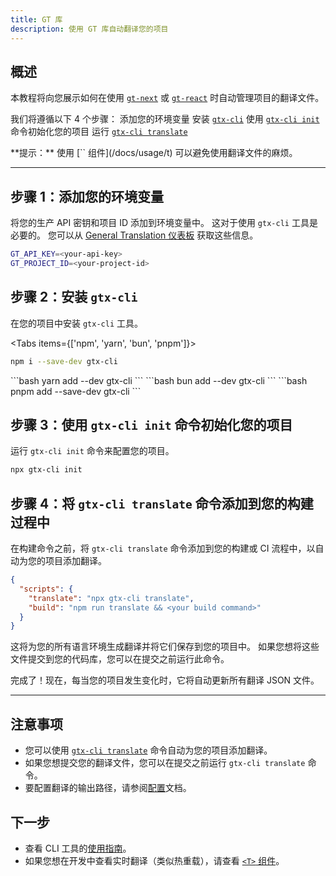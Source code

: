 ```yaml
---
title: GT 库
description: 使用 GT 库自动翻译您的项目
---
```


## 概述

本教程将向您展示如何在使用 [`gt-next`](/docs/next) 或 [`gt-react`](/docs/react) 时自动管理项目的翻译文件。


我们将遵循以下 4 个步骤：
<Steps>
  <Step>
    添加您的环境变量
  </Step>
  <Step>
    安装 [`gtx-cli`](/docs/cli)
  </Step>
  <Step>
    使用 [`gtx-cli init`](/docs/cli/init) 命令初始化您的项目
  </Step>
  <Step>
    运行 [`gtx-cli translate`](/docs/cli/translate#translate-json)
  </Step>
</Steps>

<Callout>
  **提示：**
  使用 [`<T>` 组件](/docs/usage/t) 可以避免使用翻译文件的麻烦。
</Callout>

---

## 步骤 1：添加您的环境变量

将您的生产 API 密钥和项目 ID 添加到环境变量中。
这对于使用 `gtx-cli` 工具是必要的。
您可以从 [General Translation 仪表板](https://generaltranslation.com/dashboard) 获取这些信息。

```bash title=".env"
GT_API_KEY=<your-api-key>
GT_PROJECT_ID=<your-project-id>
```

## 步骤 2：安装 `gtx-cli`

在您的项目中安装 `gtx-cli` 工具。

<Tabs items={['npm', 'yarn', 'bun', 'pnpm']}>
  <Tab value="npm">
  ```bash 
  npm i --save-dev gtx-cli
  ``` 
  </Tab>
  <Tab value="yarn">
  ```bash 
  yarn add --dev gtx-cli
  ```
  </Tab>

  <Tab value="bun">
  ```bash 
  bun add --dev gtx-cli
  ```
  </Tab>
  <Tab value="pnpm">
  ```bash 
  pnpm add --save-dev gtx-cli
  ```
  </Tab>
</Tabs>

## 步骤 3：使用 `gtx-cli init` 命令初始化您的项目

运行 `gtx-cli init` 命令来配置您的项目。

```bash
npx gtx-cli init
```

## 步骤 4：将 `gtx-cli translate` 命令添加到您的构建过程中

在构建命令之前，将 `gtx-cli translate` 命令添加到您的构建或 CI 流程中，以自动为您的项目添加翻译。

```json title="package.json"
{
  "scripts": {
    "translate": "npx gtx-cli translate",
    "build": "npm run translate && <your build command>"
  }
}
```
这将为您的所有语言环境生成翻译并将它们保存到您的项目中。
如果您想将这些文件提交到您的代码库，您可以在提交之前运行此命令。


完成了！现在，每当您的项目发生变化时，它将自动更新所有翻译 JSON 文件。

---

## 注意事项
 * 您可以使用 [`gtx-cli translate`](/docs/cli/translate#translate-json) 命令自动为您的项目添加翻译。
 * 如果您想提交您的翻译文件，您可以在提交之前运行 `gtx-cli translate` 命令。
 * 要配置翻译的输出路径，请参阅[配置](/docs/cli/reference/config)文档。

## 下一步
 * 查看 CLI 工具的[使用指南](/docs/cli/reference/usage)。
 * 如果您想在开发中查看实时翻译（类似热重载），请查看 [`<T>` 组件](/docs/usage/t)。
